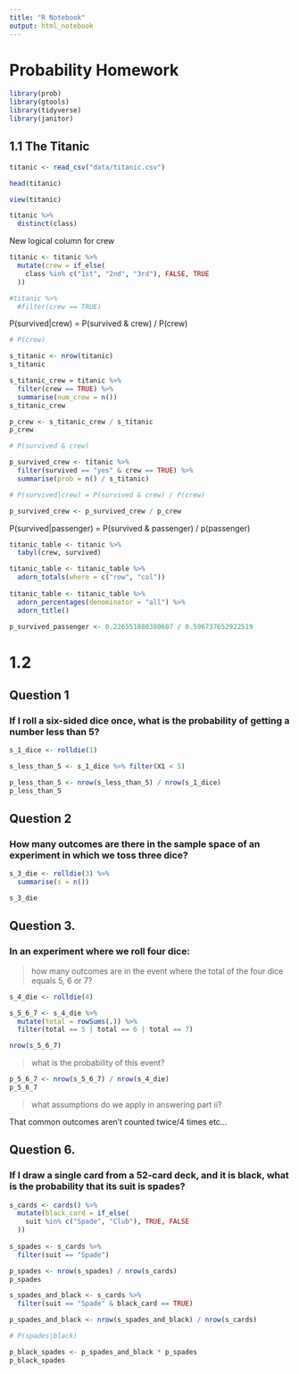 ```yaml
---
title: "R Notebook"
output: html_notebook
---
```


# Probability Homework

```r
library(prob)
library(gtools)
library(tidyverse)
library(janitor)
```


## 1.1 The Titanic

```r
titanic <- read_csv("data/titanic.csv")
```
```r
head(titanic)
```
```r
view(titanic)
```

```r
titanic %>% 
  distinct(class)
```

New logical column for crew 

```r
titanic <- titanic %>% 
  mutate(crew = if_else(
    class %in% c("1st", "2nd", "3rd"), FALSE, TRUE
  ))

#titanic %>% 
  #filter(crew == TRUE)
```

P(survived|crew) = P(survived & crew) / P(crew)

```r
# P(crew)

s_titanic <- nrow(titanic)
s_titanic

s_titanic_crew = titanic %>% 
  filter(crew == TRUE) %>% 
  summarise(num_crew = n())
s_titanic_crew

p_crew <- s_titanic_crew / s_titanic
p_crew
```

```r
# P(survived & crew)

p_survived_crew <- titanic %>% 
  filter(survived == "yes" & crew == TRUE) %>% 
  summarise(prob = n() / s_titanic)
```


```r
# P(survived|crew) = P(survived & crew) / P(crew)

p_survived_crew <- p_survived_crew / p_crew
```

P(survived|passenger) = P(survived & passenger) / p(passenger)

```r
titanic_table <- titanic %>% 
  tabyl(crew, survived)

titanic_table <- titanic_table %>% 
  adorn_totals(where = c("row", "col")) 
 
titanic_table <- titanic_table %>% 
  adorn_percentages(denominator = "all") %>%
  adorn_title()
```

```r
p_survived_passenger <- 0.226551880380607 / 0.596737652922519
```

# 1.2 

## Question 1
### If I roll a six-sided dice once, what is the probability of getting a number less than 5?

```r
s_1_dice <- rolldie(1)

s_less_than_5 <- s_1_dice %>% filter(X1 < 5)

p_less_than_5 <- nrow(s_less_than_5) / nrow(s_1_dice)
p_less_than_5
```

## Question 2
### How many outcomes are there in the sample space of an experiment in which we toss three dice?

```r
s_3_die <- rolldie(3) %>% 
  summarise(s = n())

s_3_die
```

## Question 3.
### In an experiment where we roll four dice:
> how many outcomes are in the event where the total of the four dice equals 5, 6 or 7?

```r
s_4_die <- rolldie(4)

s_5_6_7 <- s_4_die %>% 
  mutate(total = rowSums(.)) %>% 
  filter(total == 5 | total == 6 | total == 7)

nrow(s_5_6_7)
```

> what is the probability of this event?

```r
p_5_6_7 <- nrow(s_5_6_7) / nrow(s_4_die)
p_5_6_7
```

> what assumptions do we apply in answering part ii?

That common outcomes aren't counted twice/4 times etc...


## Question 6.
### If I draw a single card from a 52-card deck, and it is black, what is the probability that its suit is spades? 

```r
s_cards <- cards() %>% 
  mutate(black_card = if_else(
    suit %in% c("Spade", "Club"), TRUE, FALSE
  )) 
  
s_spades <- s_cards %>% 
  filter(suit == "Spade")

p_spades <- nrow(s_spades) / nrow(s_cards)
p_spades

s_spades_and_black <- s_cards %>% 
  filter(suit == "Spade" & black_card == TRUE)

p_spades_and_black <- nrow(s_spades_and_black) / nrow(s_cards)

# P(spades|black) 

p_black_spades <- p_spades_and_black * p_spades
p_black_spades
```

